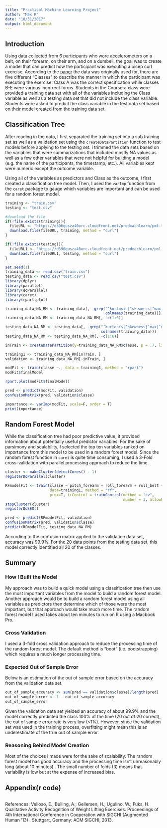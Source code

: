```yaml
---
title: "Practical Machine Learning Project"
author: "Max R"
date: "10/31/2017"
output: html_document
---
```

## Introduction

Using data collected from 6 participants who wore accelerometers on a belt, on their forearm, on their arm, and on a dumbell, the goal was to create a model that can predict how the participant was executing a bicep curl exercise. According to the [paper](http://web.archive.org/web/20170809020213/http://groupware.les.inf.puc-rio.br/public/papers/2013.Velloso.QAR-WLE.pdf) the data was originally used for, there are five different "Classes" to describe the manner in which the participant was executing the exercise. Class A was the correct specification while classes B-E were various incorrect forms. Students in the Coursera class were provided a training data set with all of the variables including the Class variable as well as a testing data set that did not include the class variable. Students were asked to predict the class variable in the test data set based on their model created from the training data set.

## Classification Tree
After reading in the data, I first separated the training set into a sub training set as well as a validation set using the `createDataPartition` function to test models before applying to the testing set. I trimmed the data sets based on the variables that were summarizations that included mostly NA values as well as a few other variables that were not helpful for building a model (e.g. the name of the participants, the timestamp, etc.). All variables kept were numeric except the outcome variable.

Using all of the variables as predictors and Class as the outcome, I first created a classification tree model. Then, I used the `varImp` function from the `caret` package to gauge which variables are important and can be used for a random forest model.


```r
training <- "train.csv"
testing <- "test.csv"

#download the file
if(!file.exists(training)){
  fileURL <- "https://d396qusza40orc.cloudfront.net/predmachlearn/pml-training.csv"
  download.file(fileURL, training, method = "curl")
}

if(!file.exists(testing)){
  fileURL1 <- "https://d396qusza40orc.cloudfront.net/predmachlearn/pml-testing.csv"
  download.file(fileURL1, testing, method = "curl")
}

set.seed(1)
training_data <- read.csv("train.csv")
testing_data <- read.csv("test.csv")
library(dplyr)
library(parallel)
library(doParallel)
library(caret)
library(rpart.plot)
```


```r
training_data_NA_RM <- training_data[, -grep("^kurtosis|^skewness|^max|^min|^amplitude|^var|^avg|^stddev",
                                             colnames(training_data))]
training_data_NA_RM <- training_data_NA_RM[, -c(1:6)]

testing_data_NA_RM <- testing_data[, -grep("^kurtosis|^skewness|^max|^min|^amplitude|^var|^avg|^stddev",
                                           colnames(training_data))]
testing_data_NA_RM <- testing_data_NA_RM[, -c(1:6)]

inTrain <- createDataPartition(y=training_data_NA_RM$classe, p = .7, list=F)

training1 <- training_data_NA_RM[inTrain, ]
validation <- training_data_NA_RM[-inTrain, ]

```

```r
modFit <- train(classe ~., data = training1, method = "rpart")
modFit$finalModel

```

```r
rpart.plot(modFit$finalModel)

```


```r
pred <- predict(modFit, validation)
confusionMatrix(pred, validation$classe)

```



```r
importance <- varImp(modFit, scale=F, order = T)
print(importance)

```

## Random Forest Model

While the classification tree had poor predictive value, it provided information about potentially useful predictor variables. For the sake of parsimony and scalability, I selected the top ten variables ranked on importance from this model to be used in a random forest model. Since the random forest function in `caret` is quite time consuming, I used a 3-Fold cross-validation with parallel processing approach to reduce the time.

```r
cluster <- makeCluster(detectCores() - 1)
registerDoParallel(cluster)

RFmodelFit <- train(classe ~ pitch_forearm + roll_forearm + roll_belt + magnet_dumbbell_y + accel_belt_z + magnet_belt_y + accel_belt_z + magnet_belt_y + yaw_belt + num_window,
                    data=training1, method = "rf",
                    prox=T, trControl = trainControl(method = "cv",
                                                     number = 3, allowParallel = T))
stopCluster(cluster)
registerDoSEQ()


```

```r
pred <- predict(RFmodelFit, validation)
confusionMatrix(pred, validation$classe)
predict(RFmodelFit, testing_data_NA_RM)

```


According to the confusion matrix applied to the validation data set, accuracy was 99.9%. For the 20 data points from the testing data set, this model correctly identified all 20 of the classes.

## Summary

### How I Built the Model
My approach was to build a quick model using a classification tree then use the most important variables from the model to build a random forest model. Another approach would be to build a random forest model using all variables as predictors then determine which of those were the most important, but that approach would take much more time. The random forest model I used takes about ten minutes to run on R using a Macbook Pro.

### Cross Validation
I used a 3-fold cross validation approach to reduce the processing time of the random forest model. The default method is "boot" (i.e. bootstrapping) which requires a much longer processing time.

### Expected Out of Sample Error
Below is an estimation of the out of sample error based on the accuracy from the validation data set.
```r
out_of_sample_accuracy <- sum(pred == validation$classe)/length(pred)
out_of_sample_error <- 1 - out_of_sample_accuracy
out_of_sample_error
```
Given the validation data set yielded an accuracy of about 99.9% and the model correctly predicted the class 100% of the time (20 out of 20 correct), the out of sample error rate is very low (<1%). However, since the validation set was used in the training process, overfitting might mean this is an underestimate of the true out of sample error.

### Reasoning Behind Model Creation
Most of the choices I made were for the sake of scalability. The random forest model has good accuracy and the processing time isn't unreasonably long (about 10 minutes) . The small number of folds (3) means that variability is low but at the expense of increased bias. 

## Appendix(r code)
```r
```

References:
Velloso, E.; Bulling, A.; Gellersen, H.; Ugulino, W.; Fuks, H. Qualitative Activity Recognition of Weight Lifting Exercises. Proceedings of 4th International Conference in Cooperation with SIGCHI (Augmented Human '13) . Stuttgart, Germany: ACM SIGCHI, 2013.
